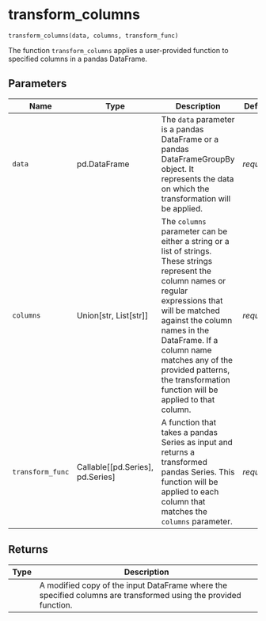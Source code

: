 # transform_columns { #pytimetk.transform_columns }

`transform_columns(data, columns, transform_func)`

The function `transform_columns` applies a user-provided function to specified columns in a pandas DataFrame.

## Parameters

| Name             | Type                                 | Description                                                                                                                                                                                                                                                                                                             | Default    |
|------------------|--------------------------------------|-------------------------------------------------------------------------------------------------------------------------------------------------------------------------------------------------------------------------------------------------------------------------------------------------------------------------|------------|
| `data`           | pd.DataFrame                         | The `data` parameter is a pandas DataFrame or a pandas DataFrameGroupBy object. It represents the data on which the transformation will be applied.                                                                                                                                                                     | _required_ |
| `columns`        | Union\[str, List\[str\]\]            | The `columns` parameter can be either a string or a list of strings. These strings represent the column names or regular expressions that will be matched against the column names in the DataFrame. If a column name matches any of the provided patterns, the transformation function will be applied to that column. | _required_ |
| `transform_func` | Callable\[\[pd.Series\], pd.Series\] | A function that takes a pandas Series as input and returns a transformed pandas Series. This function will be applied to each column that matches the `columns` parameter.                                                                                                                                              | _required_ |

## Returns

| Type   | Description                                                                                                     |
|--------|-----------------------------------------------------------------------------------------------------------------|
|        | A modified copy of the input DataFrame where the specified columns are transformed using the provided function. |